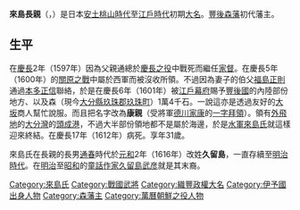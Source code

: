 {{unreferenced|time=2014-04-20T07:59:26+00:00}}
{{Infobox officeholder
| name               = 來島長親
| image              = Kurushima Nagachika.jpg
| caption            = 
| office            = [[森藩|森藩]]第1代藩主
| term_start        = 1601年
| term_end          = 1612年
|predecessor        = {{small|新設}}
| successor         = [[久留島通春|久留島通春]]

| birth_name         = 	
| birth_date         = 1582年<br>（[[天正_(日本)|天正]]10年）
| birth_place        = 
| death_date         = {{death date and age|1612|4|15|1582}}<br>（[[慶長|慶長]]17年3月15日）
| death_place        = 
| module             = {{日本武士|child=yes
|時代= [[安土桃山時代|安土桃山時代]]至[[江戶時代|江戶時代]]初期
|幼名= 
|改名= 通親→長親→康親
|别名= 
|諡号= 
|神号= 
|戒名= 
|洗禮名= 
|墓所= 
|朝廷官位= [[從五位下|從五位下]][[右衛門佐|右衛門佐]]
|幕府職位= 
|主君= 
|藩= [[豐後|豐後]][[森藩|森藩]]主
|氏族= [[來島氏|來島氏]]
|父= [[來島通總|來島通總]]
|母=[[平賀隆宗|平賀隆宗]]的女兒
|養父= 
|養母= 
|兄弟= 
|姐妹= 
|正室= 玄興院（[[福島高晴|福島高晴]]的女兒、[[福島正則|福島正則]]的養女）
|側室= 
|子= [[來島通春|通春]]
|女= [[津田氏|津田氏]]室、[[星合具牧|星合具牧]]室
|養子= 
|養女= 
 }}
}}
'''來島長親'''（{{jpn|j=来島 長親|kana=くるしま ながちか|rm=Kurushima Nagachika}}，{{bd|1582年||1612年|4月15日|}}）是日本[[安土桃山時代|安土桃山時代]]至[[江戶時代|江戶時代]]初期[[大名_(稱謂)|大名]]。[[豐後|豐後]][[森藩|森藩]]初代藩主。

== 生平 ==
在[[慶長|慶長]]2年（1597年）因為父親通總於[[慶長之役|慶長之役]]中戰死而繼任[[家督|家督]]。在慶長5年（1600年）的[[關原之戰|關原之戰]]中屬於西軍而被沒收所領。不過因為妻子的伯父[[福島正則|福島正則]]通過[[本多正信|本多正信]]聯絡，於是在慶長6年（1601年）被[[江戶幕府|江戶幕府]]賜予[[豐後國|豐後國]]的內陸部份地方、以及森（現今[[大分縣|大分縣]][[玖珠郡|玖珠郡]][[玖珠町|玖珠町]]）1萬4千石。一說這亦是透過友好的[[大阪市|大坂]]商人幫忙說服。而且把名字改為'''康親'''（受將軍[[德川家康|德川家康]]的[[一字拜領|一字拜領]]）。領有[[外飛地|外飛地]]的[[大分灣|大分灣]]的[[頭成港|頭成港]]，不過大半部份領地都不是屬於海邊，於是[[水軍|水軍]][[來島氏|來島氏]]就這樣迎來終結。在慶長17年（1612年）病死。享年31歲。

來島氏在長親的長男[[來島通春|通春]]時代於[[元和_(日本)|元和]]2年（1616年）改姓'''久留島'''，一直存續至[[明治時代|明治時代]]。在[[明治|明治]]至[[昭和|昭和]]的[[童話|童話]][[作家|作家]][[久留島武彦|久留島武彦]]就是其末裔。

{{森藩主|初代|1601年－1612年}}

[[Category:來島氏|Category:來島氏]]
[[Category:戰國武將|Category:戰國武將]]
[[Category:織豐政權大名|Category:織豐政權大名]]
[[Category:伊予國出身人物|Category:伊予國出身人物]]
[[Category:森藩主|Category:森藩主]]
[[Category:萬曆朝鮮之役人物|Category:萬曆朝鮮之役人物]]